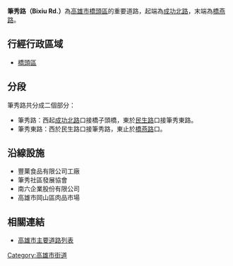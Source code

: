 {{Infobox TwRoad2
|bgcolorh=DARKGREEN
|colorh=white
|code=
|name= 筆秀路
|enname= Bixiu Rd.
|level= 一般道路
|length=
|sec=
|lastext=
|line=
|start= [[成功路_(橋頭區)|成功北路]]
|end= [[橋燕路|橋燕路]]
|junc= 
|img=
|cap=
|size=
|left= 
|right=
|leftlink= 
|leftdirection= W
|rightlink= 
|rightdirection= E
|SN=
|SNtype=
|SNNum=
|SN2=
|SN2type=
|SN2Num=
|SN3=
|SN3type=
|SN3Num=
}}
'''筆秀路（Bixiu Rd.）'''為[[高雄市|高雄市]][[橋頭區|橋頭區]]的重要道路，起端為[[成功路_(橋頭區)|成功北路]]，末端為[[橋燕路|橋燕路]]。

== 行經行政區域 ==
* [[橋頭區|橋頭區]]

== 分段 ==
筆秀路共分成二個部分：
* 筆秀路：西起[[成功路_(橋頭區)|成功北路]]口接橋子頭橋，東於[[民生路_(橋頭區)|民生路]]口接筆秀東路。
* 筆秀東路：西於民生路口接筆秀路，東止於[[橋燕路|橋燕路]]口。

== 沿線設施 ==
* 豐菓食品有限公司工廠
* 筆秀社區發展協會
* 南六企業股份有限公司 
* 高雄市岡山區肉品市場


== 相關連結 ==
* [[高雄市主要道路列表|高雄市主要道路列表]]

{{高雄市重要道路}}

[[Category:高雄市街道|Category:高雄市街道]]


{{TW-road-stub}}